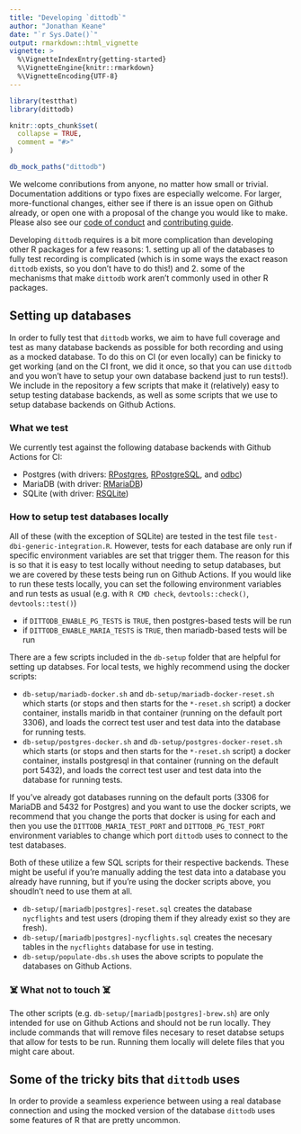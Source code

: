 ```yaml
---
title: "Developing `dittodb`"
author: "Jonathan Keane"
date: "`r Sys.Date()`"
output: rmarkdown::html_vignette
vignette: >
  %\VignetteIndexEntry{getting-started}
  %\VignetteEngine{knitr::rmarkdown}
  %\VignetteEncoding{UTF-8}
---
```


```r
library(testthat)
library(dittodb)

knitr::opts_chunk$set(
  collapse = TRUE,
  comment = "#>"
)

db_mock_paths("dittodb")
```

We welcome conributions from anyone, no matter how small or trivial. Documentation additions or typo fixes are especially welcome. For larger, more-functional changes, either see if there is an issue open on Github already, or open one with a proposal of the change you would like to make. Please also see our [code of conduct](../docs/CODE_OF_CONDUCT.html) and [contributing guide](../docs/CONTRIBUTING.html).

Developing `dittodb` requires is a bit more complication than developing other R packages for a few reasons: 1. setting up all of the databases to fully test recording is complicated (which is in some ways the exact reason `dittodb` exists, so you don't have to do this!) and 2. some of the mechanisms that make `dittodb` work aren't commonly used in other R packages.

## Setting up databases

In order to fully test that `dittodb` works, we aim to have full coverage and test as many database backends as possible for both recording and using as a mocked database. To do this on CI (or even locally) can be finicky to get working (and on the CI front, we did it once, so that you can use `dittodb` and you won't have to setup your own database backend just to run tests!). We include in the repository a few scripts that make it (relatively) easy to setup testing database backends, as well as some scripts that we use to setup database backends on Github Actions.

### What we test
We currently test against the following database backends with Github Actions for CI: 

* Postgres (with drivers: [RPostgres](https://CRAN.R-project.org/package=RPostgres), [RPostgreSQL](https://CRAN.R-project.org/package=RPostgreSQL), and [odbc](https://CRAN.R-project.org/package=odbc))
* MariaDB (with driver: [RMariaDB](https://CRAN.R-project.org/package=RMariaDB))
* SQLite (with driver: [RSQLite](https://CRAN.R-project.org/package=RSQLite))

### How to setup test databases locally
All of these (with the exception of SQLite) are tested in the test file `test-dbi-generic-integration.R`. However, tests for each database are only run if specific environment variables are set that trigger them. The reason for this is so that it is easy to test locally without needing to setup databases, but we are covered by these tests being run on Github Actions. If you would like to run these tests locally, you can set the following environment variables and run tests as usual (e.g. with `R CMD check`, `devtools::check()`, `devtools::test()`)

* if `DITTODB_ENABLE_PG_TESTS` is `TRUE`, then postgres-based tests will be run
* if `DITTODB_ENABLE_MARIA_TESTS` is `TRUE`, then mariadb-based tests will be run

There are a few scripts included in the `db-setup` folder that are helpful for setting up databses. For local tests, we highly recommend using the docker scripts:

* `db-setup/mariadb-docker.sh` and `db-setup/mariadb-docker-reset.sh` which starts (or stops and then starts for the `*-reset.sh` script) a docker container, installs maridb in that container (running on the default port 3306), and loads the correct test user and test data into the database for running tests.
* `db-setup/postgres-docker.sh` and `db-setup/postgres-docker-reset.sh` which starts (or stops and then starts for the `*-reset.sh` script) a docker container, installs postgresql in that container (running on the default port 5432), and loads the correct test user and test data into the database for running tests.

If you've already got databases running on the default ports (3306 for MariaDB and 5432 for Postgres) and you want to use the docker scripts, we recommend that you change the ports that docker is using for each and then you use the `DITTODB_MARIA_TEST_PORT` and `DITTODB_PG_TEST_PORT` environment variables to change which port `dittodb` uses to connect to the test databases.

Both of these utilize a few SQL scripts for their respective backends. These might be useful if you're manually adding the test data into a database you already have running, but if you're using the docker scripts above, you shoudln't need to use them at all. 

* `db-setup/[mariadb|postgres]-reset.sql` creates the database `nycflights` and test users (droping them if they already exist so they are fresh).
* `db-setup/[mariadb|postgres]-nycflights.sql` creates the necesary tables in the `nycflights` database for use in testing.
* `db-setup/populate-dbs.sh` uses the above scripts to populate the databases on Github Actions.

### ☠️ What not to touch ☠️
The other scripts (e.g. `db-setup/[mariadb|postgres]-brew.sh`) are only intended for use on Github Actions and should not be run locally. They include commands that will remove files necesary to reset databse setups that allow for tests to be run. Running them locally will delete files that you might care about.

## Some of the tricky bits that `dittodb` uses

In order to provide a seamless experience between using a real database connection and using the mocked version of the database `dittodb` uses some features of R that are pretty uncommon. 
